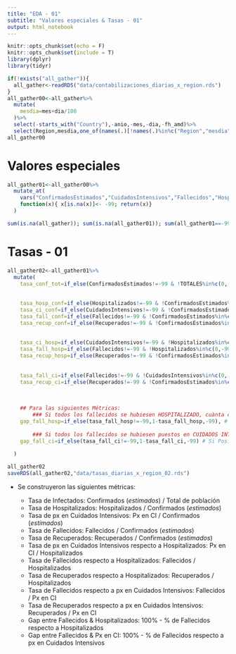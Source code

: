 ```yaml
---
title: "EDA - 01"
subtitle: "Valores especiales & Tasas - 01"
output: html_notebook
---
```


```r
knitr::opts_chunk$set(echo = F)
knitr::opts_chunk$set(include = T)
library(dplyr)
library(tidyr)
```

```r
if(!exists("all_gather")){
  all_gather<-readRDS("data/contabilizaciones_diarias_x_region.rds")
}
all_gather00<-all_gather%>%
  mutate(
    mesdia=mes+dia/100
  )%>%
  select(-starts_with("Country"),-anio,-mes,-dia,-fh_amd)%>%
  select(Region,mesdia,one_of(names(.)[!names(.)%in%c("Region","mesdia")]))
all_gather00
```

# Valores especiales

```r
all_gather01<-all_gather00%>%
  mutate_at(
    vars("ConfirmadosEstimados","CuidadosIntensivos","Fallecidos","Hospitalizados","Recuperados"),
    function(x){ x[is.na(x)]<- -99; return(x)}
  )

sum(is.na(all_gather)); sum(is.na(all_gather01)); sum(all_gather01==-99)
```


# Tasas - 01
```r
all_gather02<-all_gather01%>%
  mutate(
    tasa_conf_tot=if_else(ConfirmadosEstimados!=-99 & !TOTALES%in%c(0,-99),round(ConfirmadosEstimados/TOTALES,4),-99), # Tasa de Infectados
    
    
    tasa_hosp_conf=if_else(Hospitalizados!=-99 & !ConfirmadosEstimados%in%c(0,-99),round(Hospitalizados/ConfirmadosEstimados,4),-99), # Tasa de hospitalizados respecto infectados
    tasa_ci_conf=if_else(CuidadosIntensivos!=-99 & !ConfirmadosEstimados%in%c(0,-99),round(CuidadosIntensivos/ConfirmadosEstimados,4),-99), # Tasa de CI respecto infectados
    tasa_fall_conf=if_else(Fallecidos!=-99 & !ConfirmadosEstimados%in%c(0,-99),round(Fallecidos/ConfirmadosEstimados,4),-99), # Tasa de Fallecidos respecto infectados
    tasa_recup_conf=if_else(Recuperados!=-99 & !ConfirmadosEstimados%in%c(0,-99),round(Recuperados/ConfirmadosEstimados,4),-99), # Tasa de Recuperados respecto a infectados
    
    
    tasa_ci_hosp=if_else(CuidadosIntensivos!=-99 & !Hospitalizados%in%c(0,-99),round(CuidadosIntensivos/Hospitalizados,4),-99),# Tasa de CI respecto hospitalizados
    tasa_fall_hosp=if_else(Fallecidos!=-99 & !Hospitalizados%in%c(0,-99),round(Fallecidos/Hospitalizados,4),-99), # Tasa de Fallecidos respecto hospitalizados
    tasa_recup_hosp=if_else(Recuperados!=-99 & !ConfirmadosEstimados%in%c(0,-99),round(Recuperados/Hospitalizados,4),-99), # Tasa de Recuperados respecto a los hospitalizados
    
    
    tasa_fall_ci=if_else(Fallecidos!=-99 & !CuidadosIntensivos%in%c(0,-99),round(Fallecidos/CuidadosIntensivos,4),-99), # Tasa de Fallecidos respecto a puestos en CUIDADOS INTENSIVOS
    tasa_recup_ci=if_else(Recuperados!=-99 & !ConfirmadosEstimados%in%c(0,-99),round(Recuperados/CuidadosIntensivos,4),-99), # Tasa de Recuperados respecto a puestos en CUIDADOS INTENSIVOS
    
    
    
    ## Para las siguientes Métricas:
        ### Si todos los fallecidos se hubiesen HOSPITALIZADO, cuànta capacidad quedaría disponible
    gap_fall_hosp=if_else(tasa_fall_hosp!=-99,1-tasa_fall_hosp,-99), # Si Positivo: no necesariamente murió por "falta de capacidad" para HOSPITALIZAR; Si Negativo: De haber intentado HOSPITALIZAR A TODOS LOS FALLECIDOS, cuántos se hubiesen quedado sin poder ATENDER en el HOSPITAL
    
        ### Si todos los fallecidos se hubiesen puestos en CUIDADOS INTENSUVOS, cuánta capacidad quedaría disponible
    gap_fall_ci=if_else(tasa_fall_ci!=-99,1-tasa_fall_ci,-99) # Si Positivo: no necesariamente murió por "falta de capacidad" para CI ; Si Negativo: De haber intentado meter a CI A TODOS LOS FALLECIDOS, cuántos se hubiesen quedado sin poder ATENDER en CI
    
  )

all_gather02
saveRDS(all_gather02,"data/tasas_diarias_x_region_02.rds")
```

- Se construyeron las siguientes métricas:

    - Tasa de Infectados: Confirmados (*estimados*) / Total de población
    - Tasa de Hospitalizados: Hospitalizados / Confirmados (*estimados*)
    - Tasa de px en Cuidados Intensivos: Px en CI / Confirmados (*estimados*)
    - Tasa de Fallecidos: Fallecidos / Confirmados (*estimados*)
    - Tasa de Recuperados: Recuperados / Confirmados (*estimados*)
    - Tasa de px en Cuidados Intensivos respecto a Hospitalizados: Px en CI / Hospitalizados
    - Tasa de Fallecidos respecto a Hospitalizados: Fallecidos / Hospitalizados
    - Tasa de Recuperados respecto a Hospitalizados: Recuperados / Hospitalizados
    - Tasa de Fallecidos respecto a px en Cuidados Intensivos: Fallecidos / Px en CI
    - Tasa de Recuperados respecto a px en Cuidados Intensivos: Recuperados / Px en CI
    - Gap entre Fallecidos & Hospitalizados: 100% - % de Fallecidos respecto a Hospitalizados
    - Gap entre Fallecidos & Px en CI: 100% - % de Fallecidos respecto a px en Cuidados Intensivos
    

